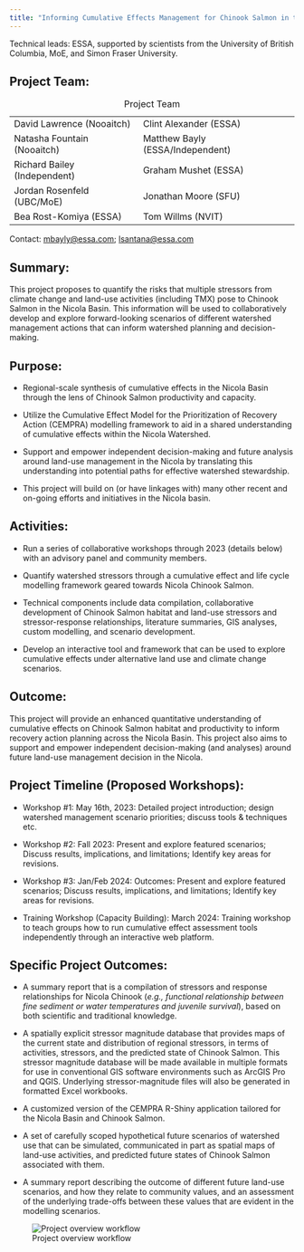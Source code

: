 ```yaml
---
title: "Informing Cumulative Effects Management for Chinook Salmon in the Nicola Watershed"
---
```


Technical leads: ESSA, supported by scientists from the University of British Columbia, MoE, and Simon Fraser University.

## **Project Team:**

|                              |                                  |
|------------------------------|----------------------------------|
| David Lawrence (Nooaitch)    | Clint Alexander (ESSA)           |
| Natasha Fountain (Nooaitch)  | Matthew Bayly (ESSA/Independent) |
| Richard Bailey (Independent) | Graham Mushet (ESSA)             |
| Jordan Rosenfeld (UBC/MoE)   | Jonathan Moore (SFU)             |
| Bea Rost-Komiya (ESSA)       | Tom Willms (NVIT)                |

: Project Team

Contact: [mbayly\@essa.com](mailto:mbayly@essa.com); [lsantana\@essa.com](mailto:lsantana@essa.com)

## **Summary:**

This project proposes to quantify the risks that multiple stressors from climate change and land-use activities (including TMX) pose to Chinook Salmon in the Nicola Basin. This information will be used to collaboratively develop and explore forward-looking scenarios of different watershed management actions that can inform watershed planning and decision-making.

## **Purpose:**

-   Regional-scale synthesis of cumulative effects in the Nicola Basin through the lens of Chinook Salmon productivity and capacity.

-   Utilize the Cumulative Effect Model for the Prioritization of Recovery Action (CEMPRA) modelling framework to aid in a shared understanding of cumulative effects within the Nicola Watershed.

-   Support and empower independent decision-making and future analysis around land-use management in the Nicola by translating this understanding into potential paths for effective watershed stewardship.

-   This project will build on (or have linkages with) many other recent and on-going efforts and initiatives in the Nicola basin.

## **Activities:**

-   Run a series of collaborative workshops through 2023 (details below) with an advisory panel and community members.

-   Quantify watershed stressors through a cumulative effect and life cycle modelling framework geared towards Nicola Chinook Salmon.

-   Technical components include data compilation, collaborative development of Chinook Salmon habitat and land-use stressors and stressor-response relationships, literature summaries, GIS analyses, custom modelling, and scenario development.

-   Develop an interactive tool and framework that can be used to explore cumulative effects under alternative land use and climate change scenarios.

## **Outcome:**

This project will provide an enhanced quantitative understanding of cumulative effects on Chinook Salmon habitat and productivity to inform recovery action planning across the Nicola Basin. This project also aims to support and empower independent decision-making (and analyses) around future land-use management decision in the Nicola.

## **Project Timeline (Proposed Workshops):**

-   Workshop #1: May 16th, 2023: Detailed project introduction; design watershed management scenario priorities; discuss tools & techniques etc.

-   Workshop #2: Fall 2023: Present and explore featured scenarios; Discuss results, implications, and limitations; Identify key areas for revisions.

-   Workshop #3: Jan/Feb 2024: Outcomes: Present and explore featured scenarios; Discuss results, implications, and limitations; Identify key areas for revisions.

-   Training Workshop (Capacity Building): March 2024: Training workshop to teach groups how to run cumulative effect assessment tools independently through an interactive web platform.

## **Specific Project Outcomes:**

-   A summary report that is a compilation of stressors and response relationships for Nicola Chinook (*e.g., functional relationship between fine sediment or water temperatures and juvenile survival*), based on both scientific and traditional knowledge.

-   A spatially explicit stressor magnitude database that provides maps of the current state and distribution of regional stressors, in terms of activities, stressors, and the predicted state of Chinook Salmon. This stressor magnitude database will be made available in multiple formats for use in conventional GIS software environments such as ArcGIS Pro and QGIS. Underlying stressor-magnitude files will also be generated in formatted Excel workbooks.

-   A customized version of the CEMPRA R-Shiny application tailored for the Nicola Basin and Chinook Salmon.

-   A set of carefully scoped hypothetical future scenarios of watershed use that can be simulated, communicated in part as spatial maps of land-use activities, and predicted future states of Chinook Salmon associated with them.

-   A summary report describing the outcome of different future land-use scenarios, and how they relate to community values, and an assessment of the underlying trade-offs between these values that are evident in the modelling scenarios.

![Project overview workflow](images/project_flowchart.png){fig-align="center"}
